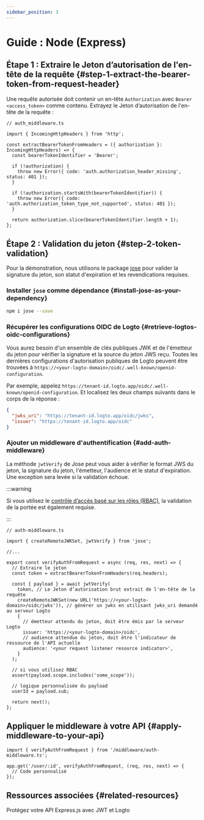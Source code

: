 ```yaml
---
sidebar_position: 3
---
```


# Guide : Node (Express)

## Étape 1 : Extraire le Jeton d’autorisation de l'en-tête de la requête \{#step-1-extract-the-bearer-token-from-request-header}

Une requête autorisée doit contenir un en-tête `Authorization` avec `Bearer <access_token>` comme contenu. Extrayez le Jeton d’autorisation de l'en-tête de la requête :

```tsx
// auth_middleware.ts

import { IncomingHttpHeaders } from 'http';

const extractBearerTokenFromHeaders = ({ authorization }: IncomingHttpHeaders) => {
  const bearerTokenIdentifier = 'Bearer';

  if (!authorization) {
    throw new Error({ code: 'auth.authorization_header_missing', status: 401 });
  }

  if (!authorization.startsWith(bearerTokenIdentifier)) {
    throw new Error({ code: 'auth.authorization_token_type_not_supported', status: 401 });
  }

  return authorization.slice(bearerTokenIdentifier.length + 1);
};
```

## Étape 2 : Validation du jeton \{#step-2-token-validation}

Pour la démonstration, nous utilisons le package [jose](https://github.com/panva/jose) pour valider la signature du jeton, son statut d'expiration et les revendications requises.

### Installer `jose` comme dépendance \{#install-jose-as-your-dependency}

```bash
npm i jose --save
```

### Récupérer les configurations OIDC de Logto \{#retrieve-logtos-oidc-configurations}

Vous aurez besoin d'un ensemble de clés publiques JWK et de l'émetteur du jeton pour vérifier la signature et la source du jeton JWS reçu. Toutes les dernières configurations d'autorisation publiques de Logto peuvent être trouvées à `https://<your-logto-domain>/oidc/.well-known/openid-configuration`.

Par exemple, appelez `https://tenant-id.logto.app/oidc/.well-known/openid-configuration`. Et localisez les deux champs suivants dans le corps de la réponse :

```json
{
  "jwks_uri": "https://tenant-id.logto.app/oidc/jwks",
  "issuer": "https://tenant-id.logto.app/oidc"
}
```

### Ajouter un middleware d'authentification \{#add-auth-middleware}

La méthode `jwtVerify` de Jose peut vous aider à vérifier le format JWS du jeton, la signature du jeton, l'émetteur, l'audience et le statut d'expiration. Une exception sera levée si la validation échoue.

:::warning

Si vous utilisez le [contrôle d’accès basé sur les rôles (RBAC)](/authorization/role-based-access-control/protect-api-resources-with-rbac), la validation de la portée est également requise.

:::

```tsx
// auth-middleware.ts

import { createRemoteJWKSet, jwtVerify } from 'jose';

//...

export const verifyAuthFromRequest = async (req, res, next) => {
  // Extraire le jeton
  const token = extractBearerTokenFromHeaders(req.headers);

  const { payload } = await jwtVerify(
    token, // Le Jeton d’autorisation brut extrait de l'en-tête de la requête
    createRemoteJWKSet(new URL('https://<your-logto-domain>/oidc/jwks')), // générer un jwks en utilisant jwks_uri demandé au serveur Logto
    {
      // émetteur attendu du jeton, doit être émis par le serveur Logto
      issuer: 'https://<your-logto-domain>/oidc',
      // audience attendue du jeton, doit être l'indicateur de ressource de l'API actuelle
      audience: '<your request listener resource indicator>',
    }
  );

  // si vous utilisez RBAC
  assert(payload.scope.includes('some_scope'));

  // logique personnalisée du payload
  userId = payload.sub;

  return next();
};
```

## Appliquer le middleware à votre API \{#apply-middleware-to-your-api}

```tsx
import { verifyAuthFromRequest } from '/middleware/auth-middleware.ts';

app.get('/user/:id', verifyAuthFromRequest, (req, res, next) => {
  // Code personnalisé
});
```

## Ressources associées \{#related-resources}

<Url href="https://blog.logto.io/protect-your-express-js-api">
  Protégez votre API Express.js avec JWT et Logto
</Url>
